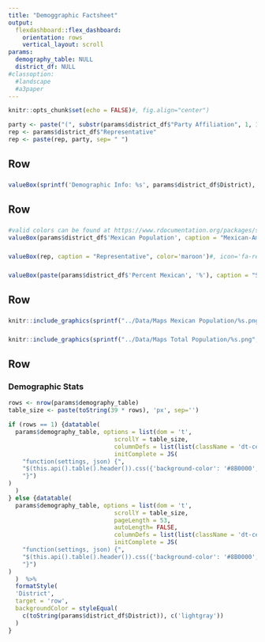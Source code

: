 ---
title: "Demoggraphic Factsheet"
output: 
  flexdashboard::flex_dashboard:
    orientation: rows
    vertical_layout: scroll
params:
  demography_table: NULL
  district_df: NULL
#classoption: 
  #landscape
  #a3paper
---

<style>

body {
  padding-top:0px
}

.navbar{
  visibility: hidden
}

</style>

<style>
.datatables{
    overflow: auto;
}
</style>

```{r setup, include=FALSE}
knitr::opts_chunk$set(echo = FALSE)#, fig.align="center")
```


```{r}
party <- paste("(", substr(params$district_df$"Party Affiliation", 1, 1), ")", sep = "")
rep <- params$district_df$"Representative"
rep <- paste(rep, party, sep= " ")
```


Row
-------------------------------------
###

```{r}
valueBox(sprintf('Demographic Info: %s', params$district_df$District), color = 'maroon') 
```

Row
-------------------------------------
### 
```{r}
#valid colors can be found at https://www.rdocumentation.org/packages/shinydashboard/versions/0.7.1/topics/validColors
valueBox(params$district_df$'Mexican Population', caption = "Mexican-American Population", icon="fa-male", color='maroon')

```

###
```{r}
valueBox(rep, caption = "Representative", color='maroon')#, icon='fa-republican')
```

### 
```{r}
valueBox(paste(params$district_df$'Percent Mexican', '%'), caption = "Share of Population, Mexican-American", color='maroon')
```
    

Row
-------------------------------------

###
```{r}
knitr::include_graphics(sprintf("../Data/Maps Mexican Population/%s.png", params$district_df$State))
```

###
```{r}
knitr::include_graphics(sprintf("../Data/Maps Total Population/%s.png", params$district_df$State))
```


Row
-------------------------------------
  
### Demographic Stats
    
```{r}
rows <- nrow(params$demography_table)
table_size <- paste(toString(39 * rows), 'px', sep='')

if (rows == 1) {datatable(
  params$demography_table, options = list(dom = 't',
                              scrollY = table_size,
                              columnDefs = list(list(className = 'dt-center', targets = "_all")),
                              initComplete = JS(
    "function(settings, json) {",
    "$(this.api().table().header()).css({'background-color': '#8B0000', 'color': '#fff'});",
    "}")
)
  )
} else {datatable(
  params$demography_table, options = list(dom = 't',
                              scrollY = table_size,
                              pageLength = 53,
                              autoLength= FALSE,
                              columnDefs = list(list(className = 'dt-center', targets = "_all")),
                              initComplete = JS(
    "function(settings, json) {",
    "$(this.api().table().header()).css({'background-color': '#8B0000', 'color': '#fff'});",
    "}")
)
  )  %>%
  formatStyle(
  'District',
  target = 'row', 
  backgroundColor = styleEqual(
    c(toString(params$district_df$District)), c('lightgray'))
  )
}

```



